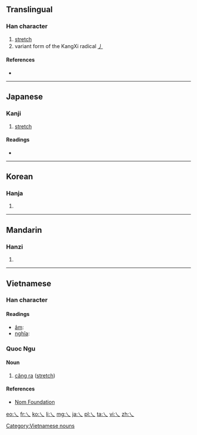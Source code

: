 {{also|乁|ㄟ|へ}}
==Translingual==

===Han character===
{{Han char|rn=4|rad=丿|as=00|sn=1|var=1|four=|canj=一人 (MO), X一人 (XMO)}}

# [[stretch]]
# variant form of the KangXi radical [[Index:Chinese radical/丿|丿]]

====References====
* {{Han ref|kx=0081.070|dkj=00107|dj=0164.080|hdz=10042.090|uh=4E40|ud=20032}}

----

==Japanese==

===Kanji===
{{ja-kanji|grade=uc|rs=丿00}}

# [[stretch]]

====Readings====
* {{ja-readings|on=[[ふつ]] (futsu), [[ぶち]] (buchi)|kun=[[まがる]] (magaru)}}

----

==Korean==

===Hanja===
{{ko-hanja|hangeul=불|rv=bul|mr=pul|y=pwul}}

# {{defn|lang=ko|sort=丿00}}

----

==Mandarin==

===Hanzi===
{{cmn-hanzi|pin=[[fú]] ([[fu2]])|wg=fu<sup>2</sup>}}

# {{defn|lang=cmn|sort=丿00}}

----

==Vietnamese==

===Han character===
{{vi-hantu|rs=丿00}}

====Readings====
* [[音読|âm]]: {{l|vi|phật}}
* [[意義|nghĩa]]: {{l|vi|căng ra}}

===Quoc Ngu===
{{rfc-header|Quoc Ngu}}

====Noun====
# [[căng ra]] ([[stretch]])

====References====
*[http://nomfoundation.org/common/nom_details.php?codepoint=4e40 Nom Foundation]

[[Category:Vietnamese nouns]]

[[eo:乀]]
[[fr:乀]]
[[ko:乀]]
[[li:乀]]
[[mg:乀]]
[[ja:乀]]
[[pl:乀]]
[[ta:乀]]
[[vi:乀]]
[[zh:乀]]